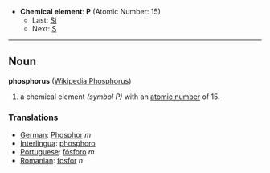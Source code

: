 *'''Chemical element''': '''P''' (Atomic Number: 15)
**Last: [[Silicon|Si]]
**Next: [[Sulfur|S]]
----
== Noun ==
'''phosphorus''' ([[en:Phosphorus|Wikipedia:Phosphorus]])

#a chemical element ''(symbol P)'' with an [[atomic number]] of 15.

===Translations===
*[[German]]: [[Phosphor]] ''m''
*[[Interlingua]]: [[phosphoro]]
*[[Portuguese]]: [[fósforo]] ''m''
*[[Romanian]]: [[fosfor]] ''n''